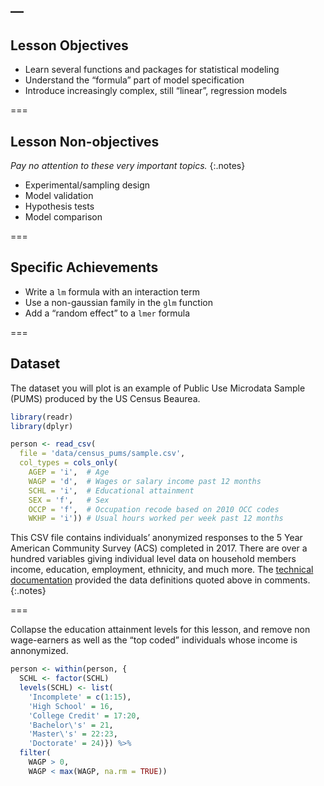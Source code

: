 ---
---

## Lesson Objectives

- Learn several functions and packages for statistical modeling
- Understand the "formula" part of model specification
- Introduce increasingly complex, still "linear", regression models

===

## Lesson Non-objectives

*Pay no attention to these very important topics.*
{:.notes}

- Experimental/sampling design
- Model validation
- Hypothesis tests
- Model comparison

===

## Specific Achievements

- Write a `lm` formula with an interaction term
- Use a non-gaussian family in the `glm` function
- Add a "random effect" to a `lmer` formula

===

## Dataset

The dataset you will plot is an example of Public Use Microdata Sample (PUMS)
produced by the US Census Beaurea.

```r
library(readr)
library(dplyr)

person <- read_csv(
  file = 'data/census_pums/sample.csv',
  col_types = cols_only(
    AGEP = 'i',  # Age
    WAGP = 'd',  # Wages or salary income past 12 months
    SCHL = 'i',  # Educational attainment
    SEX = 'f',   # Sex
    OCCP = 'f',  # Occupation recode based on 2010 OCC codes
    WKHP = 'i')) # Usual hours worked per week past 12 months
```

This CSV file contains individuals’ anonymized responses to the 5 Year American
Community Survey (ACS) completed in 2017. There are over a hundred variables
giving individual level data on household members income, education, employment,
ethnicity, and much more. The [technical documentation] provided the data
definitions quoted above in comments.
{:.notes}

===

Collapse the education attainment levels for this lesson, and remove non
wage-earners as well as the "top coded" individuals whose income is annonymized.

```r
person <- within(person, {
  SCHL <- factor(SCHL)
  levels(SCHL) <- list(
    'Incomplete' = c(1:15),
    'High School' = 16,
    'College Credit' = 17:20,
    'Bachelor\'s' = 21,
    'Master\'s' = 22:23,
    'Doctorate' = 24)}) %>%
  filter(
    WAGP > 0,
    WAGP < max(WAGP, na.rm = TRUE))
```

[technical documentation]: https://www.census.gov/programs-surveys/acs/technical-documentation/pums/documentation.html